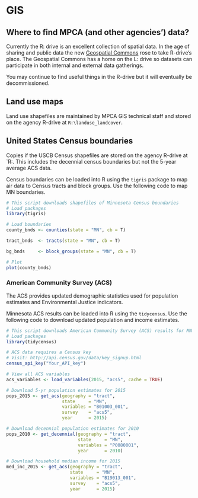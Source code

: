 # GIS    

## Where to find MPCA (and other agencies') data?    
Currently the R:\ drive is an excellent collection of spatial data.  In the age of sharing and public data the new [Geospatial Commons](https://gisdata.mn.gov/)  rose to take R-drive's place.  The Geospatial Commons has a home on the L:\ drive so datasets can participate in both internal and external data gatherings.    

You may continue to find useful things in the R-drive but it will eventually be decommissioned.


## Land use maps {#landuse}
Land use shapefiles are maintained by MPCA GIS technical staff and stored on the agency R-drive at `R:\landuse_landcover`.


## United States Census boundaries {#census}

Copies if the USCB Census shapefiles are stored on the agency R-drive at `R:\Demographics .  This includes the decennial census boundaries but not the 5-year average ACS data.  

Census boundaries can be loaded into R using the `tigris` package to map air data to Census tracts and block groups. Use the following code to map MN boundaries.
```r
# This script downloads shapefiles of Minnesota Census boundaries  
# Load packages
library(tigris)

# Load boundaries
county_bnds <- counties(state = "MN", cb = T)

tract_bnds  <- tracts(state = "MN", cb = T)

bg_bnds     <- block_groups(state = "MN", cb = T)

# Plot 
plot(county_bnds)
```


### American Community Survey (ACS) {#acs}
The ACS provides updated demographic statistics used for population estimates and Environmental Justice indicators.  


Minnesota ACS results can be loaded into R using the `tidycensus`. Use the following code to download updated population and income estimates.
```r
# This script downloads American Community Survey (ACS) results for MN
# Load packages
library(tidycensus)

# ACS data requires a Census key
# Visit: http://api.census.gov/data/key_signup.html
census_api_key("Your_API_key")

# View all ACS variables
acs_variables <- load_variables(2015, "acs5", cache = TRUE)

# Download 5-yr population estimates for 2015
pops_2015 <- get_acs(geography = "tract", 
                     state     = "MN", 
                     variables = "B01003_001", 
                     survey    = "acs5", 
                     year      = 2015)

# Download decennial population estimates for 2010
pops_2010 <- get_decennial(geography = "tract", 
                           state     = "MN", 
                           variables = "P0080001", 
                           year      = 2010)

# Download household median income for 2015
med_inc_2015 <- get_acs(geography = "tract", 
                        state     = "MN", 
                        variables = "B19013_001", 
                        survey    = "acs5", 
                        year      = 2015)
```



